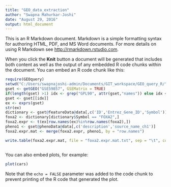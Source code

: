 ---
title: "GEO_data_extraction"
author: "Swapna Mahurkar-Joshi"
date: "August 29, 2016"
output: html_document
---

This is an R Markdown document. Markdown is a simple formatting syntax for authoring HTML, PDF, and MS Word documents. For more details on using R Markdown see <http://rmarkdown.rstudio.com>.

When you click the **Knit** button a document will be generated that includes both content as well as the output of any embedded R code chunks within the document. You can embed an R code chunk like this:

```{r}
require(GEOquery)
setwd("C:/Users/swapnajoshi-admin/Documents/GIT_workspace/GEO_query_R/")
gset <- getGEO("GSE59857", GSEMatrix = TRUE)
if(length(gset) >1) idx <- grep("GPL90", attr(gset,"names")) else idx <- 1
gset <- gset[[idx]]
ex <- exprs(gset)
str(ex)
dictionary <- gset@featureData@data[,c('ID','Entrez_Gene_ID','Symbol')]
foxa2 <- dictionary[dictionary$Symbol == "FOXA2",]
foxa2.expr <- t(ex[row.names(ex)%in%row.names(foxa2),])
pheno1 <- gset@phenoData@data[,c('description','source_name_ch1')]
foxa2.expr.mat <- merge(foxa2.expr, pheno1, by = "row.names")

write.table(foxa2.expr.mat, file = "foxa2.expr.mat.txt", sep = "\t", col.names = NA)



```

You can also embed plots, for example:

```{r, echo=FALSE}
plot(cars)
```

Note that the `echo = FALSE` parameter was added to the code chunk to prevent printing of the R code that generated the plot.
